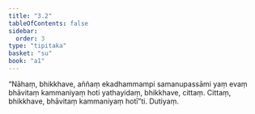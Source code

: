 ```yaml
---
title: "3.2"
tableOfContents: false
sidebar:
  order: 3
type: "tipitaka"
basket: "su"
book: "a1"
---
```



<DynamicBreadcrumb />

<Division number="22" book="a1" bookNo="15" page="4">

<Paragraph number="47" book="a1">
“Nāhaṃ, bhikkhave, aññaṃ ekadhammampi samanupassāmi yaṃ evaṃ bhāvitaṃ kammaniyaṃ hoti yathayidaṃ, bhikkhave, cittaṃ. Cittaṃ, bhikkhave, bhāvitaṃ kammaniyaṃ hotī”ti.

</Paragraph>
</Division>

<Paragraph number="48" type="center" book="a1">
Dutiyaṃ.
</Paragraph>